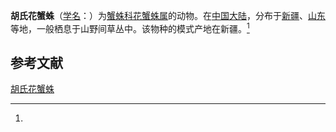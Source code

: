 {{Speciesbox
| name = 胡氏花蟹蛛
| status = 
| status_system = 
| image = 
| genus = Xysticus
| species = hui
| authority = (Platnick, 1993)<ref name='id14641'>{{cite web| url =http://www.bioinfo.cn/db05/BjdwSpecies.php?action=view&id=14641| title =胡氏花蟹蛛| work =《中国动物物种编目数据库》| publisher =中国科学院微生物研究所| author =中国科学院动物研究所| accessdate =2009-04-28| deadurl =yes| archiveurl =https://web.archive.org/web/20160305042903/http://www.bioinfo.cn/db05/BjdwSpecies.php?action=view&id=14641| archivedate =2016-03-05}}</ref>
}}

'''胡氏花蟹蛛'''（[[学名|学名]]：{{lang|la|''Xysticus hui''}}）为[[蟹蛛科|蟹蛛科]][[花蟹蛛属|花蟹蛛属]]的动物。在[[中国大陆|中国大陆]]，分布于[[新疆|新疆]]、[[山东|山东]]等地，一般栖息于山野间草丛中。该物种的模式产地在新疆。<ref name='id14641'/>

== 参考文献 ==
{{reflist}}

{{Wikispecies|Xysticus hui}}
{{Taxonbar|from=Q726750}}

[[Category:花蟹蛛属|胡氏花蟹蛛]]


{{蜘蛛小作品}}